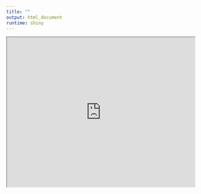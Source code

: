 ```yaml
---
title: ""
output: html_document
runtime: shiny
---
```


<iframe src=" https://fazlur-rahman.shinyapps.io/NCA_PK_Parameter_estimation/" width="100%" height="400px"></iframe>
